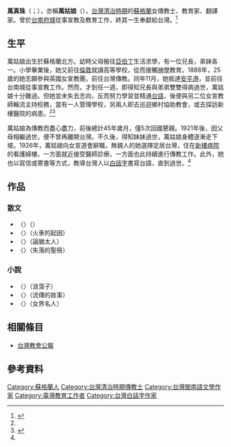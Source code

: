 {{Infobox person
| 姓名    = 萬真珠<br /><small>{{lang|nan|Bān Chin-chu}}</small>
| 圖像    = Margaret Barnett (Ban Chin-chu) and her students.jpg
| 圖像替代 = 
| 圖像說明 = 萬真珠（中排最右）與女學校學生
| 原文名  = Margaret Barnett
| 出生日期 = {{Birth date|1862|12|16}}
| 出生地點 = {{GBR}}[[蘇格蘭|蘇格蘭]]
| 逝世日期 = {{Death date and age|1933|5|8|1862|12|16}}
| 逝世地點 = {{TWN-JPN}}[[臺南州|臺南州]][[曾文郡|曾文郡]][[麻豆街|麻豆街]]
| 國籍    = {{GBR}}
| 別名    = 萬姑娘
| 職業    = [[傳教士|傳教士]]、[[教育家|教育家]]、[[作家|作家]]
| 活躍時期 = {{TWN-QING}}<br />{{TWN-JPN}}
| 知名原因 = 
| 知名作品 = 
| module = {{Infobox Chinese|child=yes|hide=no
| t = 萬真珠
| s = 万真珠
| p = Wàn Zhēnzhū
| poj = Bān Chin-chu}}
}}
'''萬真珠'''（{{lang-en|Margaret Barnett}}；{{bd|1862年|12月16日|1933年|5月8日}}），亦稱'''萬姑娘'''（{{lang|nan|Bān Ko͘-niû}}），[[台灣|台灣]][[台灣清治時期|清治時期]]的[[蘇格蘭|蘇格蘭]]女傳教士、教育家、翻譯家。曾於[[台南府城|台南府城]]從事宣教及教育工作，終其一生奉獻給台灣。<ref name="pojbh">{{cite web |url=http://pojbh.lib.ntnu.edu.tw/script/artical-12425.htm# |title=故萬姑娘的來歷 |accessdate= |last= |first= |author=盧仁愛 |coauthors= |date=1933 |work= |publisher=台灣教會公報 |archive-date=2018-04-15 |archive-url=https://web.archive.org/web/20180415190433/http://pojbh.lib.ntnu.edu.tw/script/artical-12425.htm |dead-url=no }}</ref>

==生平==
萬姑娘出生於蘇格蘭北方。幼時父母搬往[[亞伯丁市|亞伯丁]]生活求學，有一位兄長，弟妹各一。小學畢業後，她又前往[[倫敦|倫敦]]就讀高等學校，從而接觸[[神學|神學]]教育。1888年，25歲的她志願參與英國女宣教團，前往台灣傳教。同年11月，她抵達[[安平港|安平港]]，並前往台南城從事宣教工作。然而，才到任一週，即得知兄長與弟弟雙雙得病過世，萬姑娘十分難過。但她並未失去志向，反而努力學習並精通[[台語|台語]]，後便與另二位女宣教師輪流主持校務，當有一人管理學校，另兩人即去巡迴鄉村協助教會，或去探訪新樓醫院的病患。<ref name="pojbh"></ref><ref name="女學校時代">{{cite web|url=http://www.ckgsh.tn.edu.tw/學校網頁/compute/gsmetadata/h-2.html|title=長老教女學校時代|accessdate=|last=|first=|author=|coauthors=|date=|work=|publisher=百年校史信望愛}}{{dead link|date=2018年4月 |bot=InternetArchiveBot |fix-attempted=yes }}</ref>

萬姑娘為傳教而盡心盡力，前後總計45年歲月，僅5次回國懇親。1921年後，因父母相繼過世，便不曾再離開台灣。不久後，得知妹妹過世，萬姑娘身體逐漸走下坡。1926年，萬姑娘向女宣道會辭職，無親人的她選擇定居台灣，住在[[新樓醫院|新樓病院]]的看護婦樓，一方面就近接受醫師診療，一方面也此持續進行傳教工作。此外，她也以寫信或寄書等方式，教導台灣人以[[白話字|白話字]]書寫台語，直到過世。<ref name="pojbh"></ref>

==作品==
===散文===
*〈{{lang|nan|Bú-tī Sian-seⁿ}}〉（{{lang|nan|Bú-tī先生}}）
*〈{{lang|nan|Hóe-chhia ê Khí-in}}〉（火車的起因）
*〈{{lang|nan|Lūn Iû-thài lâng}}〉（論猶太人）
*〈{{lang|nan|Sit-lo̍h ê Sèng-chheh}}〉（失落的聖冊）

===小說===
*〈{{lang|nan|Lōng-tōng Chú}}〉（浪蕩子）
*〈{{lang|nan|Liû-thoân ê Kó͘-sū}}〉（流傳的故事）
*〈{{lang|nan|Lú-kài Bêng-jîn}}〉（女界名人）

==相關條目==
*[[台灣教會公報|台灣教會公報]]

==參考資料==
{{reflist}}
[[Category:蘇格蘭人|Category:蘇格蘭人]]
[[Category:台灣清治時期傳教士|Category:台灣清治時期傳教士]]
[[Category:台灣閩南語文學作家|Category:台灣閩南語文學作家]]
[[Category:臺灣教育工作者|Category:臺灣教育工作者]]
[[Category:台灣白話字作家|Category:台灣白話字作家]]